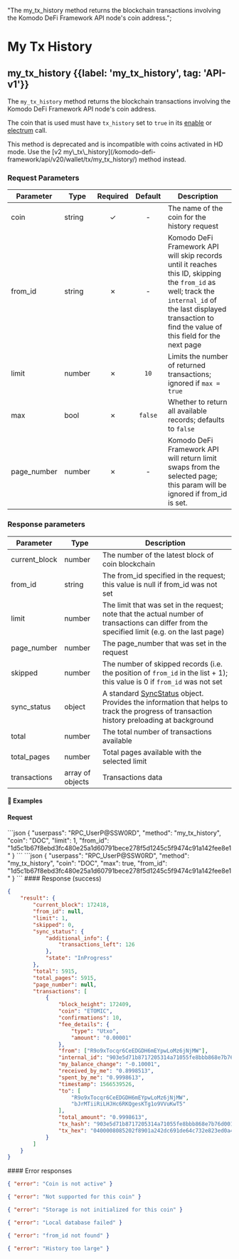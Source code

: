   "The my_tx_history method returns the blockchain transactions involving the Komodo DeFi Framework API node's coin address.";

# My Tx History

## my\_tx\_history {{label: 'my_tx_history', tag: 'API-v1'}}

The `my_tx_history` method returns the blockchain transactions involving the Komodo DeFi Framework API node's coin address.

The coin that is used must have `tx_history` set to `true` in its [enable](/komodo-defi-framework/api/legacy/coin_activation/enable/#enable) or [electrum](/komodo-defi-framework/api/legacy/coin_activation/electrum/#electrum) call.

<Note>
  This method is deprecated and is incompatible with coins activated in HD mode. Use the [v2 my\_tx\_history](/komodo-defi-framework/api/v20/wallet/tx/my_tx_history/) method instead.
</Note>

### Request Parameters

| Parameter    | Type   | Required | Default | Description                                                                                                                                                                                                       |
| ------------ | ------ | :------: | :-----: | ----------------------------------------------------------------------------------------------------------------------------------------------------------------------------------------------------------------- |
| coin         | string |     ✓    |    -    | The name of the coin for the history request                                                                                                                                                                      |
| from\_id     | string |     ✗    |    -    | Komodo DeFi Framework API will skip records until it reaches this ID, skipping the `from_id` as well; track the `internal_id` of the last displayed transaction to find the value of this field for the next page |
| limit        | number |     ✗    |   `10`  | Limits the number of returned transactions; ignored if `max = true`                                                                                                                                               |
| max          | bool   |     ✗    | `false` | Whether to return all available records; defaults to `false`                                                                                                                                                      |
| page\_number | number |     ✗    |    -    | Komodo DeFi Framework API will return limit swaps from the selected page; this param will be ignored if from\_id is set.                                                                                         |

### Response parameters

| Parameter      | Type             | Description                                                                                                                                                                                          |
| -------------- | ---------------- | ---------------------------------------------------------------------------------------------------------------------------------------------------------------------------------------------------- |
| current\_block | number           | The number of the latest block of coin blockchain                                                                                                                                                    |
| from\_id       | string           | The from\_id specified in the request; this value is null if from\_id was not set                                                                                                                    |
| limit          | number           | The limit that was set in the request; note that the actual number of transactions can differ from the specified limit (e.g. on the last page)                                                       |
| page\_number   | number           | The page\_number that was set in the request                                                                                                                                                         |
| skipped        | number           | The number of skipped records (i.e. the position of `from_id` in the list + 1); this value is 0 if `from_id` was not set                                                                             |
| sync\_status   | object           | A standard [SyncStatus](/komodo-defi-framework/api/common_structures/#sync-status) object. Provides the information that helps to track the progress of transaction history preloading at background |
| total          | number           | The total number of transactions available                                                                                                                                                           |
| total\_pages   | number           | Total pages available with the selected limit                                                                                                                                                        |
| transactions   | array of objects | Transactions data                                                                                                                                                                                    |

#### 📌 Examples

#### Request

<CodeGroup title="my_tx_history" tag="POST" label="my_tx_history" mm2MethodDecorate="true">
  ```json
  {
    "userpass": "RPC_UserP@SSW0RD",
    "method": "my_tx_history",
    "coin": "DOC",
    "limit": 1,
    "from_id": "1d5c1b67f8ebd3fc480e25a1d60791bece278f5d1245c5f9474c91a142fee8e1"
  }
  ```
</CodeGroup>

<CodeGroup title="my_tx_history (max = true)" tag="POST" label="my_tx_history" mm2MethodDecorate="true">
  ```json
  {
    "userpass": "RPC_UserP@SSW0RD",
    "method": "my_tx_history",
    "coin": "DOC",
    "max": true,
    "from_id": "1d5c1b67f8ebd3fc480e25a1d60791bece278f5d1245c5f9474c91a142fee8e1"
  }
  ```
</CodeGroup>

<CollapsibleSection expandedText="Hide Response" collapsedText="Show Response">
  #### Response (success)

  ```json
  {
      "result": {
          "current_block": 172418,
          "from_id": null,
          "limit": 1,
          "skipped": 0,
          "sync_status": {
              "additional_info": {
                  "transactions_left": 126
              },
              "state": "InProgress"
          },
          "total": 5915,
          "total_pages": 5915,
          "page_number": null,
          "transactions": [
              {
                  "block_height": 172409,
                  "coin": "ETOMIC",
                  "confirmations": 10,
                  "fee_details": {
                      "type": "Utxo",
                      "amount": "0.00001"
                  },
                  "from": ["R9o9xTocqr6CeEDGDH6mEYpwLoMz6jNjMW"],
                  "internal_id": "903e5d71b8717205314a71055fe8bbb868e7b76d001fbe813a34bd71ff131e93",
                  "my_balance_change": "-0.10001",
                  "received_by_me": "0.8998513",
                  "spent_by_me": "0.9998613",
                  "timestamp": 1566539526,
                  "to": [
                      "R9o9xTocqr6CeEDGDH6mEYpwLoMz6jNjMW",
                      "bJrMTiiRiLHJHc6RKQgesKTg1o9VVuKwT5"
                  ],
                  "total_amount": "0.9998613",
                  "tx_hash": "903e5d71b8717205314a71055fe8bbb868e7b76d001fbe813a34bd71ff131e93",
                  "tx_hex": "0400008085202f8901a242dc691de64c732e823ed0a4d8cfa6a230f8e31bc9bd21499009f1a90b855a010000006b483045022100d83113119004ac0504f812a853a831039dfc4b0bc1cb863d2c7a94c0670f07e902206af87b846b18c0d5e38bd874d43918e0400e4b6b838ab0793f5976843daa20cd012102031d4256c4bc9f99ac88bf3dba21773132281f65f9bf23a59928bce08961e2f3ffffffff02809698000000000017a9144327a5516b28f66249576c18d15debf6dfbd1124876a105d05000000001976a91405aab5342166f8594baf17a7d9bef5d56744332788ac047f5f5d000000000000000000000000000000"
              }
          ]
      }
  }
  ```
</CollapsibleSection>

<CollapsibleSection expandedText="Hide Error Responses" collapsedText="Show Error Responses">
  #### Error responses

  ```json
  { "error": "Coin is not active" }
  ```

  ```json
  { "error": "Not supported for this coin" }
  ```

  ```json
  { "error": "Storage is not initialized for this coin" }
  ```

  ```json
  { "error": "Local database failed" }
  ```

  ```json
  { "error": "from_id not found" }
  ```

  ```json
  { "error": "History too large" }
  ```
</CollapsibleSection>
